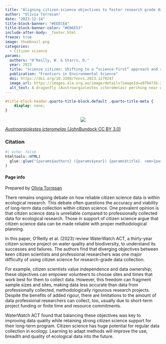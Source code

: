 ```yaml
---
title: "Aligning citizen-science objectives to foster research grade data"
author: "Olivia Torresan"
date: "2023-12-14"
title-block-banner: "#EEECEA"
title-block-banner-color: "#E06E53"
include-after-body: _footer.html
freeze: true
image: thumbnail.png 
categories:
  - Citizen science
params:
  authors: "O’Reilly, W. & Starrs, D."
  year: 2023
  title: "Science citizen: Shifting to a “science-first” approach and recognising the trade-offs between objectives in a long-term citizen science program"
  publication: "Frontiers in Environmental Science"
  doi: https://doi.org/10.3389/fenvs.2023.1270247
  image_url: https://images.ala.org.au/image/details?imageId=a978473b-23a0-4d8d-b74b-5ca60235316b
  alt_text: A dragonfly (Austroargiolestes icteromelas) perching near water
---
```


<!-- remove metadata section -->

```css
#title-block-header.quarto-title-block.default .quarto-title-meta {
    display: none;
}
```

<!-- Side panel -->

::: column-page
::: paper-side-column
<center>

::: {.col-image layout-ncol="1" style="margin-left: auto; margin-right: auto;"}
<!-- add image url -->

<img src="https://ala-images.s3.ap-southeast-2.amazonaws.com/store/b/6/1/3/a978473b-23a0-4d8d-b74b-5ca60235316b/original" class="rounded"/></img>
:::

</center>

::: figure-caption
<!-- edit caption -->

[*Austroargiolestes icteromelas* (JohnBundock CC BY 3.0)]( https://images.ala.org.au/image/details?imageId=a978473b-23a0-4d8d-b74b-5ca60235316b)
:::

### Citation

```r
#| echo: false
htmltools::HTML(
  glue::glue("{params$authors} ({params$year}) {params$title}. <em>{params$publication}</em> <a href='{params$doi}' target='_blank'>{params$doi}</a>")
)
```

#### Page info

Prepared by [Olivia Torresan](https://labs.ala.org.au/people/Torresan_Olivia/)
:::

<!-- Main panel description -->

::: paper-main-column
There remains ongoing debate on how reliable citizen science data is within ecological research. This debate often questions the accuracy and viability of long-term data collection within citizen science. One prevalent opinion is that citizen science data is unreliable compared to professionally collected data for ecological research. Those in support of citizen science argue that citizen science data can be made reliable with proper methodological planning. 

In this paper, O’Reilly et al. (2023) review WaterWatch ACT, a thirty-year citizen science project on water quality and biodiversity, to understand its successes and failures. The authors find that diverging objectives between keen citizen scientists and professional researchers was one major difficulty of using citizen science for research-grade data collection. 

For example, citizen scientists value independence and data ownership; these objectives can empower volunteers to choose sites and times that work best for them to collect data. However, this freedom can fragment sample sizes and sites, making data less accurate than data from professionally collected, methodologically rigourous research projects. Despite the benefits of added rigour, there are limitations to the amount of data professional researchers can collect, too, usually due to short-term project funding or finite time and resource commitments. 

WaterWatch ACT found that balancing these objectives was key to improving data quality while retaining strong citizen science support for their long-term program. Citizen science has huge potential for regular data collection in ecology. Learning to adapt methods will improve the use, breadth and quality of ecological data into the future.
:::
:::
